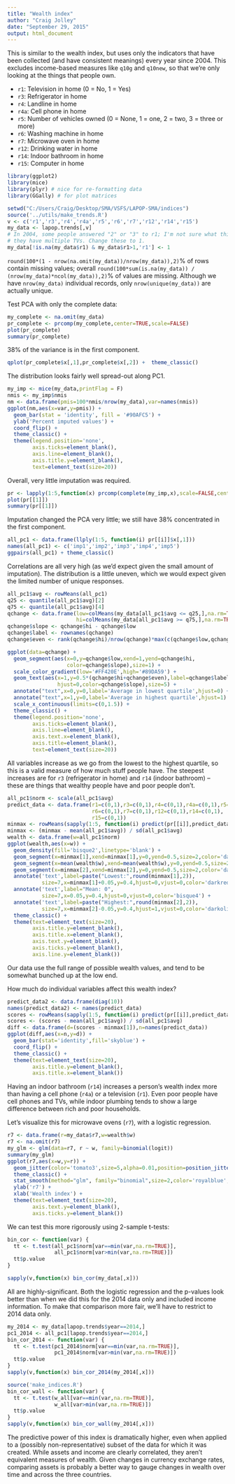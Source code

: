 ```yaml
---
title: "Wealth index"
author: "Craig Jolley"
date: "September 29, 2015"
output: html_document
---
```


This is similar to the wealth index, but uses only the indicators that have been collected (and have consistent meanings) every year since 2004. This excludes income-based measures like `q10g` and `q10new`, so that we're only looking at the things that people own.

- `r1`: Television in home (0 = No, 1 = Yes)
- `r3`: Refrigerator in home
- `r4`: Landline in home
- `r4a`: Cell phone in home
- `r5`: Number of vehicles owned (0 = None, 1 = one, 2 = two, 3 = three or more)
- `r6`: Washing machine in home
- `r7`: Microwave oven in home
- `r12`: Drinking water in home
- `r14`: Indoor bathroom in home
- `r15`: Computer in home

```r
library(ggplot2)
library(mice)
library(plyr) # nice for re-formatting data
library(GGally) # for plot matrices

setwd("C:/Users/Craig/Desktop/SMA/VSFS/LAPOP-SMA/indices")
source('../utils/make_trends.R')
v <- c('r1','r3','r4','r4a','r5','r6','r7','r12','r14','r15')
my_data <- lapop.trends[,v]
# In 2004, some people answered "2" or "3" to r1; I'm not sure what this means. Maybe 
# they have multiple TVs. Change these to 1.
my_data[!is.na(my_data$r1) & my_data$r1>1,'r1'] <- 1
```

```round(100*(1 - nrow(na.omit(my_data))/nrow(my_data)),2)```% of rows contain missing values; overall ```round(100*sum(is.na(my_data)) / (nrow(my_data)*ncol(my_data)),2)```% of values are missing. Although we have ```nrow(my_data)``` individual records, only ```nrow(unique(my_data))``` are actually unique.

Test PCA with only the complete data:

```r
my_complete <- na.omit(my_data)
pr_complete <- prcomp(my_complete,center=TRUE,scale=FALSE)
plot(pr_complete)
summary(pr_complete)
```

38% of the variance is in the first component.

```r
qplot(pr_complete$x[,1],pr_complete$x[,2]) +  theme_classic()
```

The distribution looks fairly well spread-out along PC1.

```r
my_imp <- mice(my_data,printFlag = F) 
nmis <- my_imp$nmis
nm <- data.frame(pmis=100*nmis/nrow(my_data),var=names(nmis))
ggplot(nm,aes(x=var,y=pmis)) +
  geom_bar(stat = 'identity', fill = '#90AFC5') +
  ylab('Percent imputed values') +
  coord_flip() +
  theme_classic() +
  theme(legend.position='none',
        axis.ticks=element_blank(),
        axis.line=element_blank(),
        axis.title.y=element_blank(),
        text=element_text(size=20))
```

Overall, very little imputation was required.

```r
pr <- lapply(1:5,function(x) prcomp(complete(my_imp,x),scale=FALSE,center=TRUE))
plot(pr[[1]])
summary(pr[[1]])
```

Imputation changed the PCA very little; we still have 38% concentrated in the first component.

```r
all_pc1 <- data.frame(llply(1:5, function(i) pr[[i]]$x[,1]))
names(all_pc1) <- c('imp1','imp2','imp3','imp4','imp5')
ggpairs(all_pc1) + theme_classic()
```

Correlations are all very high (as we'd expect given the small amount of imputation). The distribution is a little uneven, which we would expect given the limited number of unique responses.

```r
all_pc1$avg <- rowMeans(all_pc1)
q25 <- quantile(all_pc1$avg)[2]
q75 <- quantile(all_pc1$avg)[4]
qchange <- data.frame(low=colMeans(my_data[all_pc1$avg <= q25,],na.rm=TRUE),
                      hi=colMeans(my_data[all_pc1$avg >= q75,],na.rm=TRUE))
qchange$slope <- qchange$hi - qchange$low
qchange$label <- rownames(qchange)
qchange$even <- rank(qchange$hi)/nrow(qchange)*max(c(qchange$low,qchange$hi))

ggplot(data=qchange) +
  geom_segment(aes(x=0,y=qchange$low,xend=1,yend=qchange$hi,
                   color=qchange$slope),size=1) +
  scale_color_gradient(low='#FF420E',high='#89DA59') +
  geom_text(aes(x=1,y=0.5*(qchange$hi+qchange$even),label=qchange$label,
                hjust=0,color=qchange$slope),size=5) +
  annotate("text",x=0,y=0,label='Average in lowest quartile',hjust=0) +
  annotate("text",x=1,y=0,label='Average in highest quartile',hjust=1) +
  scale_x_continuous(limits=c(0,1.5)) +
  theme_classic() +
  theme(legend.position='none',
        axis.ticks=element_blank(),
        axis.line=element_blank(),
        axis.text.x=element_blank(),
        axis.title=element_blank(),
        text=element_text(size=20))
```

All variables increase as we go from the lowest to the highest quartile, so this is a valid measure of how much stuff people have. The steepest increases are for `r3` (refrigerator in home) and `r14` (indoor bathroom) -- these are things that wealthy people have and poor people don't. 

```r
all_pc1$norm <- scale(all_pc1$avg)
predict_data <- data.frame(r1=c(0,1),r3=c(0,1),r4=c(0,1),r4a=c(0,1),r5=c(0,3),
                           r6=c(0,1),r7=c(0,1),r12=c(0,1),r14=c(0,1),
                           r15=c(0,1))
minmax <- rowMeans(sapply(1:5, function(i) predict(pr[[i]],predict_data)[,1]))
minmax <- (minmax - mean(all_pc1$avg)) / sd(all_pc1$avg)
wealth <- data.frame(w=all_pc1$norm) 
ggplot(wealth,aes(x=w)) +
  geom_density(fill='bisque2',linetype='blank') +
  geom_segment(x=minmax[1],xend=minmax[1],y=0,yend=0.5,size=2,color='darkred') +
  geom_segment(x=mean(wealth$w),xend=mean(wealth$w),y=0,yend=0.5,size=2,color='bisque4') +
  geom_segment(x=minmax[2],xend=minmax[2],y=0,yend=0.5,size=2,color='darkolivegreen4') +
  annotate('text',label=paste("Lowest:",round(minmax[1],2)),  
           size=7,x=minmax[1]+0.05,y=0.4,hjust=0,vjust=0,color='darkred') +
  annotate('text',label="Mean: 0",  
           size=7,x=0.05,y=0.4,hjust=0,vjust=0,color='bisque4') +
  annotate('text',label=paste("Highest:",round(minmax[2],2)),  
           size=7,x=minmax[2]-0.05,y=0.4,hjust=1,vjust=0,color='darkolivegreen4') +
  theme_classic() +
  theme(text=element_text(size=20),
        axis.title.y=element_blank(),
        axis.title.x=element_blank(),
        axis.text.y=element_blank(),
        axis.ticks.y=element_blank(),
        axis.line.y=element_blank()) 
```

Our data use the full range of possible wealth values, and tend to be somewhat bunched up at the low end.

How much do individual variables affect this wealth index?

```r
predict_data2 <- data.frame(diag(10))
names(predict_data2) <- names(predict_data)
scores <- rowMeans(sapply(1:5, function(i) predict(pr[[i]],predict_data2)[,1]))
scores <- (scores - mean(all_pc1$avg)) / sd(all_pc1$avg)
diff <- data.frame(d=(scores - minmax[1]),n=names(predict_data))
ggplot(diff,aes(x=n,y=d)) +
  geom_bar(stat='identity',fill='skyblue') +
  coord_flip() +
  theme_classic() +
  theme(text=element_text(size=20),
        axis.title.y=element_blank(),
        axis.title.x=element_blank())
```


Having an indoor bathroom (`r14`) increases a person's wealth index more than having a cell phone (`r4a`) or a television (`r1`). Even poor people have cell phones and TVs, while indoor plumbing tends to show a large difference between rich and poor households. 

Let's visualize this for microwave ovens (`r7`), with a logistic regression.

```r
r7 <- data.frame(r=my_data$r7,w=wealth$w)
r7 <- na.omit(r7)
my_glm <- glm(data=r7, r ~ w, family=binomial(logit))
summary(my_glm)
ggplot(r7,aes(x=w,y=r)) +
  geom_jitter(color='tomato3',size=5,alpha=0.01,position=position_jitter(0.1,0.1)) +
  theme_classic() +
  stat_smooth(method="glm", family="binomial",size=2,color='royalblue',se=FALSE) +
  ylab('r7') +
  xlab('Wealth index') +
  theme(text=element_text(size=20),
        axis.text.y=element_blank(),
        axis.ticks.y=element_blank()) 
```

We can test this more rigorously using 2-sample t-tests:

```r
bin_cor <- function(var) {
  tt <- t.test(all_pc1$norm[var==min(var,na.rm=TRUE)],
               all_pc1$norm[var>min(var,na.rm=TRUE)])
  tt$p.value
}

sapply(v,function(x) bin_cor(my_data[,x]))
```

All are highly-significant. Both the logistic regression and the p-values look better than when we did this for the 2014 data only and included income information. To make that comparison more fair, we'll have to restrict to 2014 data only.

```r
my_2014 <- my_data[lapop.trends$year==2014,]
pc1_2014 <- all_pc1[lapop.trends$year==2014,]
bin_cor_2014 <- function(var) {
  tt <- t.test(pc1_2014$norm[var==min(var,na.rm=TRUE)],
               pc1_2014$norm[var>min(var,na.rm=TRUE)])
  tt$p.value
}
sapply(v,function(x) bin_cor_2014(my_2014[,x]))

source('make_indices.R')
bin_cor_wall <- function(var) {
  tt <- t.test(w_all[var==min(var,na.rm=TRUE)],
               w_all[var>min(var,na.rm=TRUE)])
  tt$p.value
}
sapply(v,function(x) bin_cor_wall(my_2014[,x]))
```

The predictive power of this index is dramatically higher, even when applied to a (possibly non-representative) subset of the data for which it was created. While assets and income are clearly correlated, they aren't equivalent measures of wealth. Given changes in currency exchange rates, comparing assets is probably a better way to gauge changes in wealth over time and across the three countries.
